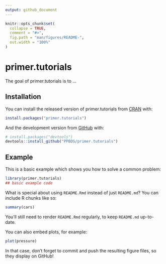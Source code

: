 ```yaml
---
output: github_document
---
```


<!-- README.md is generated from README.Rmd. Please edit that file -->

```r
knitr::opts_chunk$set(
  collapse = TRUE,
  comment = "#>",
  fig.path = "man/figures/README-",
  out.width = "100%"
)
```

# primer.tutorials

<!-- badges: start -->
<!-- badges: end -->

The goal of primer.tutorials is to ...

## Installation

You can install the released version of primer.tutorials from [CRAN](https://CRAN.R-project.org) with:

``` r
install.packages("primer.tutorials")
```

And the development version from [GitHub](https://github.com/) with:

``` r
# install.packages("devtools")
devtools::install_github("PPBDS/primer.tutorials")
```
## Example

This is a basic example which shows you how to solve a common problem:

```r
library(primer.tutorials)
## basic example code
```

What is special about using `README.Rmd` instead of just `README.md`? You can include R chunks like so:

```r
summary(cars)
```

You'll still need to render `README.Rmd` regularly, to keep `README.md` up-to-date.

You can also embed plots, for example:

```r
plot(pressure)
```

In that case, don't forget to commit and push the resulting figure files, so they display on GitHub!
